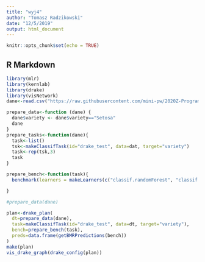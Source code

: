 ```yaml
---
title: "wyj4"
author: "Tomasz Radzikowski"
date: "12/5/2019"
output: html_document
---
```


```r
knitr::opts_chunk$set(echo = TRUE)
```

## R Markdown


```r
library(mlr)
library(kernlab)
library(drake)
library(visNetwork)
dane<-read.csv("https://raw.githubusercontent.com/mini-pw/2020Z-ProgramowanieWR/master/Wyjsciowki/W2/gr1/SawickiJan/ShinyIris/iris.csv")

prepare_data<-function (dane) {
  dane$variety <- dane$variety=="Setosa"
  dane
}
prepare_tasks<-function(dane){
  task<-list()
  tsk<-makeClassifTask(id="drake_test", data=dat, target="variety")
  task<-rep(tsk,3)  
  task
}

prepare_bench<-function(task){
  benchmark(learners = makeLearners(c("classif.randomForest", "classif.ksvm", "classif.nnet")), tasks=task)

}

#prepare_data(dane)

plan<-drake_plan(
  dt=prepare_data(dane),
  task=makeClassifTask(id="drake_test", data=dt, target="variety"),
  bench=prepare_bench(task),
  preds=data.frame(getBMRPredictions(bench))
)
make(plan)
vis_drake_graph(drake_config(plan))


```

